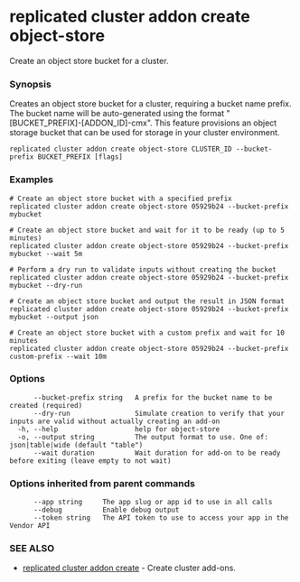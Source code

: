 # replicated cluster addon create object-store

Create an object store bucket for a cluster.

### Synopsis

Creates an object store bucket for a cluster, requiring a bucket name prefix. The bucket name will be auto-generated using the format "[BUCKET_PREFIX]-[ADDON_ID]-cmx". This feature provisions an object storage bucket that can be used for storage in your cluster environment.

```
replicated cluster addon create object-store CLUSTER_ID --bucket-prefix BUCKET_PREFIX [flags]
```

### Examples

```
# Create an object store bucket with a specified prefix
replicated cluster addon create object-store 05929b24 --bucket-prefix mybucket

# Create an object store bucket and wait for it to be ready (up to 5 minutes)
replicated cluster addon create object-store 05929b24 --bucket-prefix mybucket --wait 5m

# Perform a dry run to validate inputs without creating the bucket
replicated cluster addon create object-store 05929b24 --bucket-prefix mybucket --dry-run

# Create an object store bucket and output the result in JSON format
replicated cluster addon create object-store 05929b24 --bucket-prefix mybucket --output json

# Create an object store bucket with a custom prefix and wait for 10 minutes
replicated cluster addon create object-store 05929b24 --bucket-prefix custom-prefix --wait 10m
```

### Options

```
      --bucket-prefix string   A prefix for the bucket name to be created (required)
      --dry-run                Simulate creation to verify that your inputs are valid without actually creating an add-on
  -h, --help                   help for object-store
  -o, --output string          The output format to use. One of: json|table|wide (default "table")
      --wait duration          Wait duration for add-on to be ready before exiting (leave empty to not wait)
```

### Options inherited from parent commands

```
      --app string     The app slug or app id to use in all calls
      --debug          Enable debug output
      --token string   The API token to use to access your app in the Vendor API
```

### SEE ALSO

* [replicated cluster addon create](replicated-cli-cluster-addon-create)	 - Create cluster add-ons.

